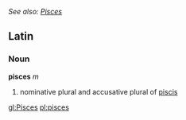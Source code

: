 ''See also: [[Pisces]]''
==Latin==
===Noun===
'''pisces''' ''m''

#nominative plural and accusative plural of [[piscis]]

[[gl:Pisces]]
[[pl:pisces]]